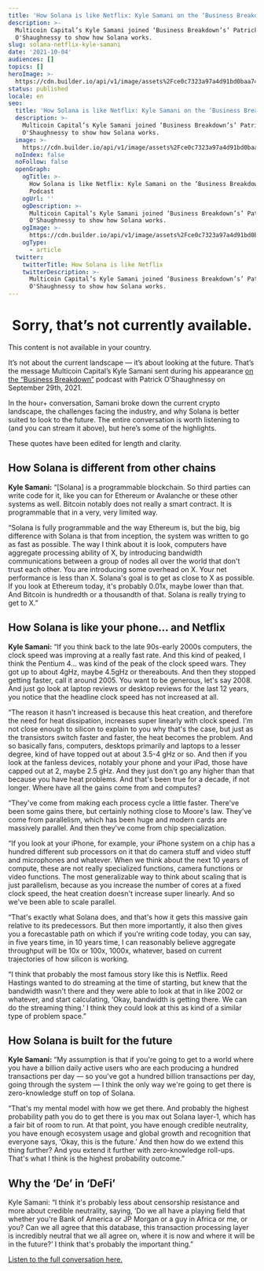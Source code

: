 ```yaml
---
title: 'How Solana is like Netflix: Kyle Samani on the ‘Business Breakdown’ Podcast'
description: >-
  Multicoin Capital’s Kyle Samani joined ‘Business Breakdown’s’ Patrick
  O'Shaughnessy to show how Solana works.
slug: solana-netflix-kyle-samani
date: '2021-10-04'
audiences: []
topics: []
heroImage: >-
  https://cdn.builder.io/api/v1/image/assets%2Fce0c7323a97a4d91bd0baa7490ec9139%2Fc38aa3831ea740ad8389cc81e739fc79
status: published
locale: en
seo:
  title: 'How Solana is like Netflix: Kyle Samani on the ‘Business Breakdown’ Podcast'
  description: >-
    Multicoin Capital’s Kyle Samani joined ‘Business Breakdown’s’ Patrick
    O'Shaughnessy to show how Solana works.
  image: >-
    https://cdn.builder.io/api/v1/image/assets%2Fce0c7323a97a4d91bd0baa7490ec9139%2Fc38aa3831ea740ad8389cc81e739fc79
  noIndex: false
  noFollow: false
  openGraph:
    ogTitle: >-
      How Solana is like Netflix: Kyle Samani on the ‘Business Breakdown’
      Podcast
    ogUrl: ''
    ogDescription: >-
      Multicoin Capital’s Kyle Samani joined ‘Business Breakdown’s’ Patrick
      O'Shaughnessy to show how Solana works.
    ogImage: >-
      https://cdn.builder.io/api/v1/image/assets%2Fce0c7323a97a4d91bd0baa7490ec9139%2F32e1e93e08574dc8b8e64e45c6bf0359
    ogType:
      - article
  twitter:
    twitterTitle: How Solana is like Netflix
    twitterDescription: >-
      Multicoin Capital’s Kyle Samani joined ‘Business Breakdown’s’ Patrick
      O'Shaughnessy to show how Solana works.
---
```


<h1 style="text-align: center;"><strong>Sorry, that’s not currently available.</strong></h1><p>       This content is not available in your country.</p>

It’s not about the current landscape — it’s about looking at the future. That’s the message Multicoin Capital’s Kyle Samani sent during his appearance [on the “Business Breakdown”](https://joincolossus.com/episodes/9013975/samani-solana-faster-cheaper-more-scalable?tab=blocks&ref=solana.ghost.io) podcast with Patrick O’Shaughnessy on September 29th, 2021.

In the hour+ conversation, Samani broke down the current crypto landscape, the challenges facing the industry, and why Solana is better suited to look to the future. The entire conversation is worth listening to (and you can stream it above), but here’s some of the highlights.

These quotes have been edited for length and clarity.

## **How Solana is different from other chains**

**Kyle Samani:** “\[Solana\] is a programmable blockchain. So third parties can write code for it, like you can for Ethereum or Avalanche or these other systems as well. Bitcoin notably does not really a smart contract. It is programmable that in a very, very limited way.

“Solana is fully programmable and the way Ethereum is, but the big, big difference with Solana is that from inception, the system was written to go as fast as possible. The way I think about it is look, computers have aggregate processing ability of X, by introducing bandwidth communications between a group of nodes all over the world that don't trust each other. You are introducing some overhead on X. Your net performance is less than X. Solana's goal is to get as close to X as possible. If you look at Ethereum today, it's probably 0.01x, maybe lower than that. And Bitcoin is hundredth or a thousandth of that. Solana is really trying to get to X.”

## **How Solana is like your phone… and Netflix**

**Kyle Samani:** “If you think back to the late 90s-early 2000s computers, the clock speed was improving at a really fast rate. And this kind of peaked, I think the Pentium 4… was kind of the peak of the clock speed wars. They got up to about 4gHz, maybe 4.5gHz or thereabouts. And then they stopped getting faster, call it around 2005. You want to be generous, let's say 2008. And just go look at laptop reviews or desktop reviews for the last 12 years, you notice that the headline clock speed has not increased at all.

“The reason it hasn't increased is because this heat creation, and therefore the need for heat dissipation, increases super linearly with clock speed. I'm not close enough to silicon to explain to you why that's the case, but just as the transistors switch faster and faster, the heat becomes the problem. And so basically fans, computers, desktops primarily and laptops to a lesser degree, kind of have topped out at about 3.5-4 gHz or so. And then if you look at the fanless devices, notably your phone and your iPad, those have capped out at 2, maybe 2.5 gHz. And they just don't go any higher than that because you have heat problems. And that's been true for a decade, if not longer. Where have all the gains come from and computes?

“They've come from making each process cycle a little faster. There've been some gains there, but certainly nothing close to Moore's law. They've come from parallelism, which has been huge and modern cards are massively parallel. And then they've come from chip specialization.

“If you look at your iPhone, for example, your iPhone system on a chip has a hundred different sub processors on it that do camera stuff and video stuff and microphones and whatever. When we think about the next 10 years of compute, these are not really specialized functions, camera functions or video functions. The most generalizable way to think about scaling that is just parallelism, because as you increase the number of cores at a fixed clock speed, the heat creation doesn't increase super linearly. And so we've been able to scale parallel.

“That's exactly what Solana does, and that's how it gets this massive gain relative to its predecessors. But then more importantly, it also then gives you a forecastable path on which if you're writing code today, you can say, in five years time, in 10 years time, I can reasonably believe aggregate throughput will be 10x or 100x, 1000x, whatever, based on current trajectories of how silicon is working.

“I think that probably the most famous story like this is Netflix. Reed Hastings wanted to do streaming at the time of starting, but knew that the bandwidth wasn't there and they were able to look at that in like 2002 or whatever, and start calculating, ‘Okay, bandwidth is getting there. We can do the streaming thing.’ I think they could look at this as kind of a similar type of problem space.”

## **How Solana is built for the future**

**Kyle Samani:** “My assumption is that if you're going to get to a world where you have a billion daily active users who are each producing a hundred transactions per day — so you've got a hundred billion transactions per day, going through the system — I think the only way we're going to get there is zero-knowledge stuff on top of Solana.

“That's my mental model with how we get there. And probably the highest probability path you do to get there is you max out Solana layer-1, which has a fair bit of room to run. At that point, you have enough credible neutrality, you have enough ecosystem usage and global growth and recognition that everyone says, ‘Okay, this is the future.’ And then how do we extend this thing further? And you extend it further with zero-knowledge roll-ups. That's what I think is the highest probability outcome.”

## **Why the ‘De’ in ‘DeFi’**

Kyle Samani: “I think it's probably less about censorship resistance and more about credible neutrality, saying, ‘Do we all have a playing field that whether you're Bank of America or JP Morgan or a guy in Africa or me, or you? Can we all agree that this database, this transaction processing layer is incredibly neutral that we all agree on, where it is now and where it will be in the future?’ I think that's probably the important thing.”

[Listen to the full conversation here.](https://joincolossus.com/episodes/9013975/samani-solana-faster-cheaper-more-scalable?tab=blocks&ref=solana.ghost.io)
